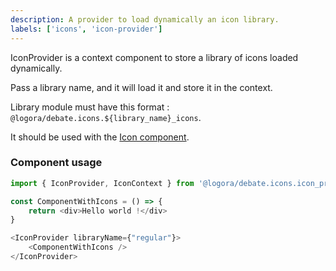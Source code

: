 ```yaml
---
description: A provider to load dynamically an icon library.
labels: ['icons', 'icon-provider']
---
```


IconProvider is a context component to store a library of icons loaded dynamically.

Pass a library name, and it will load it and store it in the context.

Library module must have this format : `@logora/debate.icons.${library_name}_icons`.

It should be used with the [Icon component](https://bit.cloud/logora/debate/icons/icon).


### Component usage

```js
import { IconProvider, IconContext } from '@logora/debate.icons.icon_provider';
```

```js
const ComponentWithIcons = () => {
	return <div>Hello world !</div>
}

<IconProvider libraryName={"regular"}>
    <ComponentWithIcons />
</IconProvider>
```